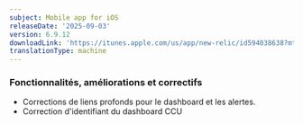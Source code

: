 ```yaml
---
subject: Mobile app for iOS
releaseDate: '2025-09-03'
version: 6.9.12
downloadLink: 'https://itunes.apple.com/us/app/new-relic/id594038638?mt=8'
translationType: machine
---
```


### Fonctionnalités, améliorations et correctifs

* Corrections de liens profonds pour le dashboard et les alertes.
* Correction d&apos;identifiant du dashboard CCU